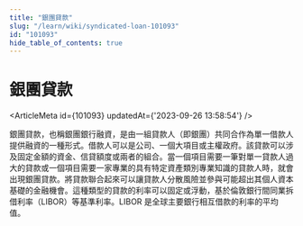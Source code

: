 ```yaml
---
title: "銀團貸款"
slug: "/learn/wiki/syndicated-loan-101093"
id: "101093"
hide_table_of_contents: true
---
```



# 銀團貸款

<ArticleMeta id={101093} updatedAt={'2023-09-26 13:58:54'} />
<div className='border-solid border-b border-t-0 my-4 border-[var(--ifm-color-gray-300)]' />

銀團貸款，也稱銀團銀行融資，是由一組貸款人（即銀團）共同合作為單一借款人提供融資的一種形式。借款人可以是公司、一個大項目或主權政府。該貸款可以涉及固定金額的資金、信貸額度或兩者的組合。當一個項目需要一筆對單一貸款人過大的貸款或一個項目需要一家專業的具有特定資產類別專業知識的貸款人時，就會出現銀團貸款。將貸款聯合起來可以讓貸款人分散風險並參與可能超出其個人資本基礎的金融機會。這種類型的貸款的利率可以固定或浮動，基於倫敦銀行間同業拆借利率（LIBOR）等基準利率。LIBOR 是全球主要銀行相互借款的利率的平均值。
